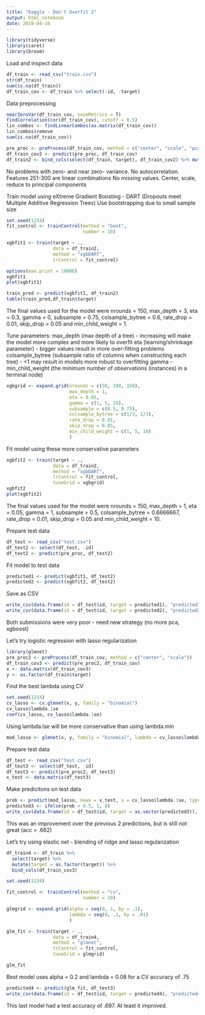 ```yaml
---
title: "Kaggle - Don't Overfit 2"
output: html_notebook
date: 2019-04-16
---
```


```r
library(tidyverse)
library(caret)
library(broom)
```


Load and inspect data

```r
df_train <- read_csv("train.csv")
str(df_train)
sum(is.na(df_train))
df_train_cov <- df_train %>% select(-id, -target)
```

Data preprocessing

```r
nearZeroVar(df_train_cov, saveMetrics = T)
findCorrelation(cor(df_train_cov), cutoff = 0.5)
lin_combos <- findLinearCombos(as.matrix(df_train_cov))
lin_combos$remove
sum(is.na(df_train_cov))

pre_proc <- preProcess(df_train_cov, method = c("center", "scale", "pca"))
df_train_cov2 <- predict(pre_proc, df_train_cov)
df_train2 <- bind_cols(select(df_train, target), df_train_cov2) %>% mutate(target = as.factor(target))
```

No problems with zero- and near zero- variance.
No autocorrelation.
Features 251-300 are linear combinations
No missing values.
Center, scale, reduce to principal components


Train model using eXtreme Gradient Boosting - DART (Dropouts meet Multiple Additive Regression Trees)
Use bootstrapping due to small sample size

```r
set.seed(1234)
fit_control <- trainControl(method = "boot",
                            number = 10)

xgbfit1 <- train(target ~ .,
                 data = df_train2,
                 method = "xgbDART",
                 trControl = fit_control)

options(max.print = 10000)
xgbfit1
plot(xgbfit1)

train_pred <- predict(xgbfit1, df_train2)
table(train_pred,df_train$target)
```
The final values used for the model were nrounds = 150, max_depth = 3, eta = 0.3, gamma = 0, subsample = 0.75, colsample_bytree
 = 0.6, rate_drop = 0.01, skip_drop = 0.05 and min_child_weight = 1.


Tune parameters:
max_depth (max depth of a tree) - increasing will make the model more complex and more likely to overfit
eta (learning/shrinkage parameter) - bigger values result in more over-fitting problems
colsample_bytree (subsample ratio of columns when constructing each tree) - <1 may result in models more robust to overfitting
gamma -
min_child_weight (the minimum number of observations (instances) in a terminal node)

```r
xgbgrid <- expand.grid(nrounds = c(50, 100, 150),
                       max_depth = 1,
                       eta = 0.05,
                       gamma = c(1, 5, 10),
                       subsample = c(0.5, 0.75),
                       colsample_bytree = c(1/3, 2/3),
                       rate_drop = 0.01,
                       skip_drop = 0.05,
                       min_child_weight = c(1, 5, 10)
                       )
```

Fit model using these more conservative parameters

```r
xgbfit2 <- train(target ~ .,
                 data = df_train2,
                 method = "xgbDART",
                 trControl = fit_control,
                 tuneGrid = xgbgrid)
xgbfit2
plot(xgbfit2)
```

The final values used for the model were nrounds = 150, max_depth = 1, eta = 0.05, gamma = 1, subsample = 0.5, colsample_bytree
 = 0.6666667, rate_drop = 0.01, skip_drop = 0.05 and min_child_weight = 10.


Prepare test data

```r
df_test <- read_csv("test.csv")
df_test2 <- select(df_test, -id)
df_test2 <- predict(pre_proc, df_test2)
```

Fit model to test data

```r
predicted1 <- predict(xgbfit1, df_test2)
predicted2 <- predict(xgbfit2, df_test2)
```

Save as CSV

```r
write_csv(data.frame(id = df_test$id, target = predicted1), "predicted1.csv")
write_csv(data.frame(id = df_test$id, target = predicted2), "predicted2.csv")
```

Both submissions were very poor - need new strategy (no more pca, xgboost)


Let's try logistic regression with lasso regularization

```r
library(glmnet)
pre_proc2 <- preProcess(df_train_cov, method = c("center", "scale"))
df_train_cov3 <- predict(pre_proc2, df_train_cov)
x <- data.matrix(df_train_cov3)
y <- as.factor(df_train$target)
```

Find the best lambda using CV

```r
set.seed(1234)
cv_lasso <- cv.glmnet(x, y, family = "binomial")
cv_lasso$lambda.1se
coef(cv_lasso, cv_lasso$lambda.1se)
```

Using lambda.lse will be more conservative than using lambda.min

```r
mod_lasso <- glmnet(x, y, family = "binomial", lambda = cv_lasso$lambda.lse)
```

Prepare test data

```r
df_test <- read_csv("test.csv")
df_test3 <- select(df_test, -id)
df_test3 <- predict(pre_proc2, df_test3)
x_test <- data.matrix(df_test3)
```

Make predicitons on test data

```r
prob <- predict(mod_lasso, newx = x_test, s = cv_lasso$lambda.1se, type = "response")
predicted3 <- ifelse(prob > 0.5, 1, 0)
write_csv(data.frame(id = df_test$id, target = as.vector(predicted3)), "predicted3.csv")
```

This was an improvement over the previous 2 predictions, but is still not great (acc = .662)


Let's try using elastic net - blending of ridge and lasso regularization

```r
df_train4 <- df_train %>% 
  select(target) %>% 
  mutate(target = as.factor(target)) %>% 
  bind_cols(df_train_cov3)

set.seed(1234)

fit_control <- trainControl(method = "cv",
                            number = 10)

glmgrid <- expand.grid(alpha = seq(0, 1, by = .1),
                       lambda = seq(0, .1, by = .01)
                       )

glm_fit <- train(target ~ .,
                 data = df_train4,
                 method = "glmnet",
                 trControl = fit_control,
                 tuneGrid = glmgrid)
```


```r
glm_fit
```

Best model uses alpha = 0.2 and lambda = 0.08 for a CV accuracy of .75

```r
predicted4 <- predict(glm_fit, df_test3)
write_csv(data.frame(id = df_test$id, target = predicted4), "predicted4.csv")
```

This last model had a test accuracy of .697. At least it improved.

